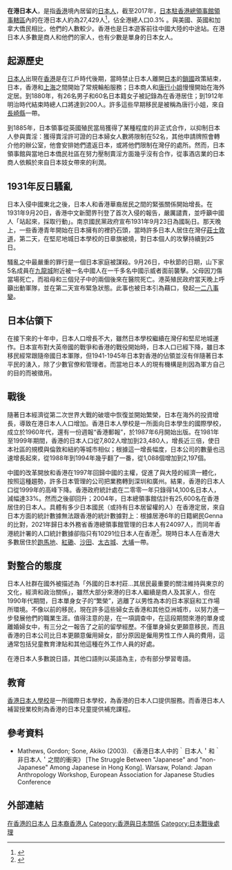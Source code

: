 {{Use dmy dates|date=April 2021}}
{{Infobox ethnic group
|image         = [[File:Sogo_Causeway.JPG|none]]
|image_caption = [[崇光百貨|崇光百貨]]（sogo） 是在香港中多的日本企業公司之一
|group    = 在港日本人<br>在香港日本人
|religions=[[神道教|神道教]]、[[佛教|佛教]]、[[天理教|天理教]]、[[基督宗教|基督宗教]]、[[無宗教|無宗教]]
|population = 27,429 (2015)<ref>[http://www.mofa.go.jp/mofaj/files/000162700.pdf] Annual Report of Statistics on Japanese Nationals Overseas</ref><br>(佔香港人口的0.3%)
|popplace = {{HKG}}<br>（[[跑馬地|跑馬地]]、[[紅磡|紅磡]]、[[沙田_(香港)|沙田]]、[[太古城|太古城]]、[[大埔_(香港)|大埔]]）
|langs    = [[日語|日語]] (77.4%)、[[英語|英語]] (17.2%)、[[粵語|粵語]] (3.9%)、[[普通話|普通話]] (1.0%)<br/><small>(2011 年人口普查的受訪者認為日語是他們的常用語言)</small><ref name="CensusLanguage">{{cite book|chapter-url=http://www.statistics.gov.hk/pub/B11200622012XXXXB0100.pdf#page=54|chapter=Table 4.5: Proportion of ethnic minorities aged 5 and over able to speak selected languages/dialects, 2011|url=http://www.statistics.gov.hk/pub/B11200622012XXXXB0100.pdf|title=2011 Census Thematic Report: Ethnic Minorities|publisher=Hong Kong Census and Statistics Department|date=December 2012|access-date=19 November 2015}}</ref>
|related  = [[日裔中國人|日裔中國人]]、[[日本華人|日本華人]]、[[日僑|日僑]]
}}
'''在港日本人'''，是指[[香港|香港]]境內居留的[[日本人|日本人]]，截至2017年，[[日本駐香港總領事館|日本駐香港總領事館]][[領事轄區|領事轄區]]內的在港日本人約為27,429人<ref>{{Cite web |script-title=ja:在香港日本国総領事館管轄内の在留邦人数（在留届ベース） |publisher={{lang|ja|[[日本駐香港總領事館|在香港日本国総領事館]]}} |url=https://www.hk.emb-japan.go.jp/jp/docs/houjin_statistics_data.pdf |date=2017 |archiveurl=https://web.archive.org/web/20210804113612/https://www.hk.emb-japan.go.jp/jp/docs/houjin_statistics_data.pdf |archivedate=2021-08-04 |access-date=2021-08-04 }}</ref>，佔全港總人口0.3% 。與美國、英國和加拿大僑民相比，他們的人數較少。香港也是日本遊客前往中國大陸的中途站。在港日本人多數是商人和他們的家人，也有少數是單身的日本女人。

==起源歷史==
[[日本人|日本人]]出現在[[香港|香港]]是在江戶時代後期，當時禁止日本人離開[[日本|日本]]的[[鎖國|鎖國]]政策結束，日本，香港和[[上海|上海]]之間開始了常規輪船服務；日本商人和[[唐行小姐|唐行小姐]]慢慢開始在海外定居。到1880年，有26名男子和60名日本籍女子被記錄為在香港居住；到1912年明治時代結束時總人口將達到200人。許多這些早期移民是被稱為唐行小姐，來自[[長崎縣|長崎縣]]一帶。

到1885年，日本領事從英國殖民當局獲得了某種程度的非正式合作，以抑制日本人參與賣淫：獲得賣淫許可證的日本婦女人數將限制在52名，其他申請牌照會轉介他的辦公室，他會安排她們遣返日本，或將他們限制在灣仔的處所。然而，日本領事館與當地日本僑民社區在努力壓制賣淫方面幾乎沒有合作，從事酒店業的日本商人依賴於來自日本妓女帶來的利潤。

==1931年反日騷亂==
日本入侵中國東北之後，日本人和香港華裔居民之間的緊張關係開始增長。在1931年9月20日，香港中文新聞界刊登了首次入侵的報告，嚴厲譴責，並呼籲中國人「站起來，採取行動」。南京國民黨政府宣布1931年9月23日為國恥日。那天晚上，一些香港青年開始在日本擁有的{{cn|time=2021-10-03|酒吧}}裡扔石頭，當時許多日本人居住在灣仔[[莊士敦道|莊士敦道]]，第二天，在堅尼地城日本學校的日章旗被燒，對日本個人的攻擊持續到25日。

騷亂之中最嚴重的罪行是一個日本家庭被謀殺。9月26日，中秋節的日期，山下家5名成員在[[九龍城|九龍城]]附近被一名中國人在一千多名中國示威者面前襲擊。父母因刀傷當場死亡，而祖母和三個兒子中的兩個後來在醫院死亡。港英殖民政府當天晚上呼籲出動軍隊，並在第二天宣布緊急狀態。此事也被日本引為藉口，發起[[一二八事變|一二八事變]]。

==日本佔領下==
在接下來的十年中，日本人口增長不大，雖然日本學校繼續在灣仔和堅尼地城運作。日本宣布對大英帝國的戰爭和香港的戰役開始時，日本人口已經下降，雖日本移民經常跟隨帝國日本軍隊，但1941-1945年日本對香港的佔領並沒有伴隨著日本平民的湧入，除了少數官僚和管理者。而當地日本人的現有機構是則因為軍方自己的目的而被徵用。

==戰後==
隨著日本經濟從第二次世界大戰的破壞中恢復並開始繁榮，日本在海外的投資增長，導致在港日本人人口增加。香港日本人學校是一所面向日本學生的國際學校，成立於1960年代，還有一份週報“香港郵報”，於1987年6月開始出版。在1981年至1999年期間，香港的日本人口從7,802人增加到23,480人，增長近三倍，使日本社區的規模與倫敦和紐約等城市相似；根據這一增長幅度，日本公司的數量也迅速增長起來，從1988年到1994年幾乎翻了一番，從1,088個增加到2,197個。

中國的改革開放和香港在1997年回歸中國的主權，促進了與大陸的經濟一體化，按照這種趨勢，許多日本管理的公司把業務轉到深圳和廣州。結果，香港的日本人口從1999年的高峰下降。香港政府統計處在二零零一年只錄得14,100名日本人，減幅達33%。然而之後卻回升；2004年，日本總領事館估計有25,600名在香港居住的日本人。具體有多少日本國民（或持有日本居留權的人）在香港定居，來自日本方面的統計數據無法跟香港的統計數據對上：根據居港6年的日籍網民Genna的比對，2021年歸日本外務省香港總領事館管理的日本人有24097人，而同年香港統計署的人口統計數據卻指只有10291位日本人在香港<ref>{{cite web |url=https://twitter.com/Grickoj/status/1529846814886662144?t=5fD4p8d4o82U7oJSm1h9Qg&s=19 |title=在香港日本人數之謎 |date=2022-05-26 |access-date=2022-06-13 |language=ja}}</ref>。現時日本人在香港大多數居住於[[跑馬地|跑馬地]]、[[紅磡|紅磡]]、[[沙田_(香港)|沙田]]、[[太古城|太古城]]、[[大埔區|大埔]]一帶。

==對整合的態度==
日本人社群在國外被描述為「外國的日本村莊...其居民最重要的關注維持與東京的文化，經濟和政治關係」，雖然大部分來港的日本人繼續是商人及其家人，但在1990年代期間，日本單身女子的“繁榮”，逃離了以男性為本的日本家庭和工作場所環境。不像以前的移民，現在許多這些婦女去香港和其他亞洲城市，以努力進一步發展他們的職業生涯。值得注意的是，在一項調查中，在這段期間來港的單身或離婚婦女中，有三分之一報告了之前的留學經歷。不僅單身婦女更願意移民，而且香港的日本公司比日本更願意僱用婦女，部分原因是僱用男性工作人員的費用，這通常包括兒童教育津貼和其他這種在外工作人員的好處。

在港日本人多數說日語，其他口語則以英語為主，亦有部分學習粵語。

==教育==
[[香港日本人學校|香港日本人學校]]是一所國際日本學校，為香港的日本人口提供服務。而香港日本人補習授業校則為香港的日本兒童提供補充課程。

== 參考資料 ==
{{Reflist}}
*Mathews, Gordon; Sone, Akiko (2003). 《香港日本人中的｀日本人＇和｀非日本人＇之間的衝突》 [The Struggle Between "Japanese" and "non-Japanese" Among Japanese in Hong Kong]. Warsaw, Poland: Japan Anthropology Workshop, European Association for Japanese Studies Conference

== 外部連結 ==
{{Hong Kongers}}
{{日本僑民}}

[[Category:在香港的日本人|]]
[[Category:日本裔香港人|]]
[[Category:香港與日本關係|Category:香港與日本關係]]
[[Category:日本戰後處理|Category:日本戰後處理]]